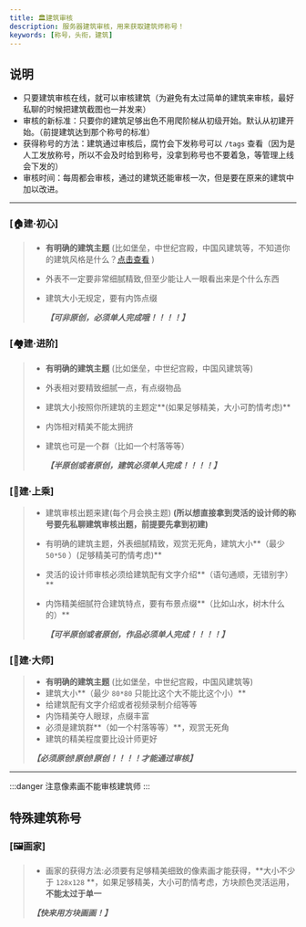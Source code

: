 ```yaml
---
title: 🏛建筑审核
description: 服务器建筑审核，用来获取建筑师称号！
keywords: [称号，头衔，建筑]
---
```

## 说明
- 只要建筑审核在线，就可以审核建筑（为避免有太过简单的建筑来审核，最好私聊的时候把建筑截图也一并发来）
- 审核的新标准：只要你的建筑足够出色不用爬阶梯从初级开始。默认从初建开始。（前提建筑达到那个称号的标准）
- 获得称号的方法：建筑通过审核后，腐竹会下发称号可以 `/tags` 查看（因为是人工发放称号，所以不会及时给到称号，没拿到称号也不要着急，等管理上线会下发的）
- 审核时间：每周都会审核，通过的建筑还能审核一次，但是要在原来的建筑中加以改进。
***
### \[🏠建·初心\]

>- **有明确的建筑主题** (比如堡垒，中世纪宫殿，中国风建筑等，不知道你的建筑风格是什么？[<u>点击查看</u>](https://www.bilibili.com/read/cv15967515/) )
>- 外表不一定要非常细腻精致,但至少能让人一眼看出来是个什么东西
>- 建筑大小无规定，要有内饰点缀
>
>    ***【可非原创，必须单人完成哦！！！！】***

### \[🏘建·进阶\]

>- **有明确的建筑主题** (比如堡垒，中世纪宫殿，中国风建筑等)
>- 外表相对要精致细腻一点，有点缀物品
>- 建筑大小按照你所建筑的主题定**(如果足够精美，大小可酌情考虑)**
>- 内饰相对精美不能太拥挤
>- 建筑也可是一个群（比如一个村落等等）
>
>    ***【半原创或者原创，建筑必须单人完成！！！！】***

### \[🏢建·上乘\]

>- 建筑审核出题来建\(每个月会换主题\) **\(所以想直接拿到灵活的设计师的称号要先私聊建筑审核出题，前提要先拿到初建\)**
>- 有明确的建筑主题，外表细腻精致，观赏无死角，建筑大小**（最少 `50*50` ）(足够精美可酌情考虑)**
>- 灵活的设计师审核必须给建筑配有文字介绍**（语句通顺，无错别字）**
>- 内饰精美细腻符合建筑特点，要有布景点缀**（比如山水，树木什么的）**
>
>    ***【可半原创或者原创，作品必须单人完成！！！！】***

### \[🏰建·大师\]

>- **有明确的建筑主题** (比如堡垒，中世纪宫殿，中国风建筑等)
>- 建筑大小**（最少 `80*80` 只能比这个大不能比这个小）**
>- 给建筑配有文字介绍或者视频录制介绍等等
>- 内饰精美夺人眼球，点缀丰富
>- 必须是建筑群**（如一个村落等等）**，观赏无死角
>- 建筑的精美程度要比设计师更好
>
>  ***【必须原创!原创!原创！！！！才能通过审核】***
***
:::danger 注意像素画不能审核建筑师
:::
## 特殊建筑称号
### \[🖼画家\] 
>- 画家的获得方法:必须要有足够精美细致的像素画才能获得，**大小不少于 `128x128` **，如果足够精美，大小可酌情考虑，方块颜色灵活运用，**不能太过于单一**
>
>  ***【快来用方块画画！】***